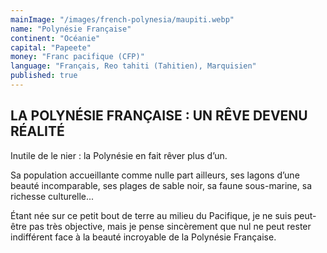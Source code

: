 ```yaml
---
mainImage: "/images/french-polynesia/maupiti.webp"
name: "Polynésie Française"
continent: "Océanie"
capital: "Papeete"
money: "Franc pacifique (CFP)"
language: "Français, Reo tahiti (Tahitien), Marquisien"
published: true
---
```


## LA POLYNÉSIE FRANÇAISE : UN RÊVE DEVENU RÉALITÉ

Inutile de le nier : la Polynésie en fait rêver plus d’un.   

Sa population accueillante comme nulle part ailleurs, ses lagons d’une beauté incomparable, ses plages de sable noir, sa faune sous-marine, sa richesse culturelle...  

Étant née sur ce petit bout de terre au milieu du Pacifique, je ne suis peut-être pas très objective, mais je pense sincèrement que nul ne peut rester indifférent face à la beauté incroyable de la Polynésie Française. 
